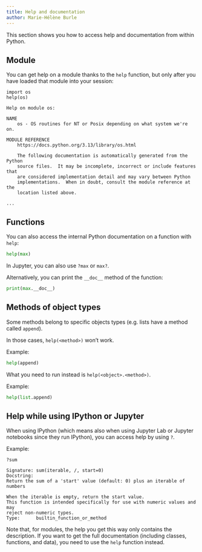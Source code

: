```yaml
---
title: Help and documentation
author: Marie-Hélène Burle
---
```


:::{.def}

This section shows you how to access help and documentation from within Python.

:::

## Module

You can get help on a module thanks to the `help` function, but only after you have loaded that module into your session:

```.python
import os
help(os)
```

```
Help on module os:

NAME
    os - OS routines for NT or Posix depending on what system we're on.

MODULE REFERENCE
    https://docs.python.org/3.13/library/os.html

    The following documentation is automatically generated from the Python
    source files.  It may be incomplete, incorrect or include features that
    are considered implementation detail and may vary between Python
    implementations.  When in doubt, consult the module reference at the
    location listed above.

...
```

## Functions

You can also access the internal Python documentation on a function with `help`:

```python
help(max)
```

:::{.note}

In Jupyter, you can also use `?max` or `max?`.

:::

Alternatively, you can print the `__doc__` method of the function:

```python
print(max.__doc__)
```

## Methods of object types

Some methods belong to specific objects types (e.g. lists have a method called `append`).

In those cases, `help(<method>)` won't work.

:::{.example}

Example:

:::

```python
help(append)
```

What you need to run instead is `help(<object>.<method>)`.

:::{.example}

Example:

:::

```python
help(list.append)
```

## Help while using IPython or Jupyter

When using IPython (which means also when using Jupyter Lab or Jupyter notebooks since they run IPython), you can access help by using `?`.

:::{.example}

Example:

:::

```.python
?sum
```

```
Signature: sum(iterable, /, start=0)
Docstring:
Return the sum of a 'start' value (default: 0) plus an iterable of numbers

When the iterable is empty, return the start value.
This function is intended specifically for use with numeric values and may
reject non-numeric types.
Type:      builtin_function_or_method
```

:::{.note}

Note that, for modules, the help you get this way only contains the description. If you want to get the full documentation (including classes, functions, and data), you need to use the `help` function instead.

:::
